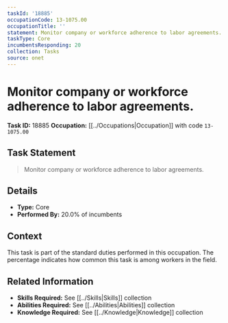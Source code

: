 ```yaml
---
taskId: '18885'
occupationCode: 13-1075.00
occupationTitle: ''
statement: Monitor company or workforce adherence to labor agreements.
taskType: Core
incumbentsResponding: 20
collection: Tasks
source: onet
---
```

# Monitor company or workforce adherence to labor agreements.

**Task ID:** 18885
**Occupation:** [[../Occupations|Occupation]] with code `13-1075.00`

## Task Statement

> Monitor company or workforce adherence to labor agreements.

## Details

- **Type:** Core
- **Performed By:** 20.0% of incumbents

## Context

This task is part of the standard duties performed in this occupation. The percentage indicates how common this task is among workers in the field.

## Related Information

- **Skills Required:** See [[../Skills|Skills]] collection
- **Abilities Required:** See [[../Abilities|Abilities]] collection
- **Knowledge Required:** See [[../Knowledge|Knowledge]] collection
